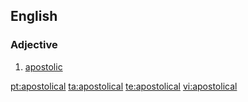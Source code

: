 ==English==

===Adjective===
{{en-adj|-}}

# [[apostolic]]

[[pt:apostolical]]
[[ta:apostolical]]
[[te:apostolical]]
[[vi:apostolical]]